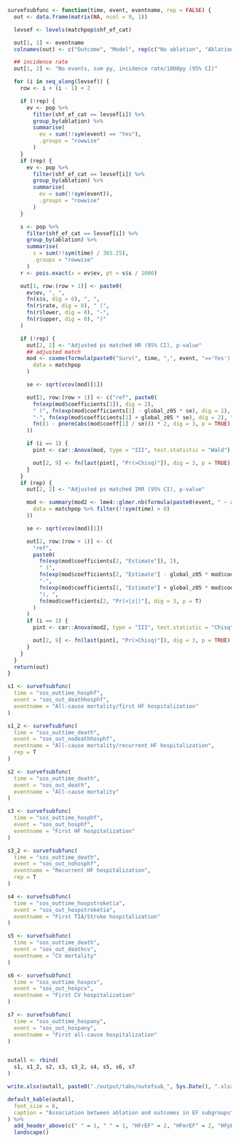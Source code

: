 ```r
survefsubfunc <- function(time, event, eventname, rep = FALSE) {
  out <- data.frame(matrix(NA, ncol = 9, 1))

  levsef <- levels(matchpop$shf_ef_cat)

  out[1, 1] <- eventname
  colnames(out) <- c("Outcome", "Model", rep(c("No ablation", "Ablation"), 3), "p-value interaction")

  ## incidence rate
  out[1, 2] <- "No events, sum py, incidence rate/1000py (95% CI)"

  for (i in seq_along(levsef)) {
    row <- i + (i - 1) + 2

    if (!rep) {
      ev <- pop %>%
        filter(shf_ef_cat == levsef[i]) %>%
        group_by(ablation) %>%
        summarise(
          ev = sum(!!sym(event) == "Yes"),
          .groups = "rowwise"
        )
    }
    if (rep) {
      ev <- pop %>%
        filter(shf_ef_cat == levsef[i]) %>%
        group_by(ablation) %>%
        summarise(
          ev = sum(!!sym(event)),
          .groups = "rowwise"
        )
    }

    s <- pop %>%
      filter(shf_ef_cat == levsef[i]) %>%
      group_by(ablation) %>%
      summarise(
        s = sum(!!sym(time) / 365.25),
        .groups = "rowwise"
      )
    r <- pois.exact(x = ev$ev, pt = s$s / 1000)

    out[1, row:(row + 1)] <- paste0(
      ev$ev, ", ",
      fn(s$s, dig = 0), ", ",
      fn(r$rate, dig = 0), " (",
      fn(r$lower, dig = 0), "-",
      fn(r$upper, dig = 0), ")"
    )

    if (!rep) {
      out[2, 2] <- "Adjusted ps matched HR (95% CI), p-value"
      ## adjusted match
      mod <- coxme(formula(paste0("Surv(", time, ",", event, "=='Yes') ~ ablation * relevel(shf_ef_cat, ref = '", levsef[i], "') + (1 | par)")),
        data = matchpop
      )

      se <- sqrt(vcov(mod)[1])

      out[2, row:(row + 1)] <- c("ref", paste0(
        fn(exp(mod$coefficients[1]), dig = 2),
        " (", fn(exp(mod$coefficients[1] - global_z05 * se), dig = 2),
        "-", fn(exp(mod$coefficients[1] + global_z05 * se), dig = 2), "), ",
        fn((1 - pnorm(abs(mod$coeff[1] / se))) * 2, dig = 3, p = TRUE)
      ))

      if (i == 1) {
        pint <- car::Anova(mod, type = "III", test.statistic = "Wald")

        out[2, 9] <- fn(last(pint[, "Pr(>Chisq)"]), dig = 3, p = TRUE)
      }
    }
    if (rep) {
      out[2, 2] <- "Adjusted ps matched IRR (95% CI), p-value"

      mod <- summary(mod2 <- lme4::glmer.nb(formula(paste0(event, " ~ ablation * relevel(shf_ef_cat, ref = '", levsef[i], "') + (1 | par) + offset(log(", time, "))")),
        data = matchpop %>% filter(!!sym(time) > 0)
      ))

      se <- sqrt(vcov(mod)[1])

      out[2, row:(row + 1)] <- c(
        "ref",
        paste0(
          fn(exp(mod$coefficients[2, "Estimate"]), 2),
          " (",
          fn(exp(mod$coefficients[2, "Estimate"] - global_z05 * mod$coefficients[2, "Std. Error"]), 2),
          "-",
          fn(exp(mod$coefficients[2, "Estimate"] + global_z05 * mod$coefficients[2, "Std. Error"]), 2),
          "), ",
          fn(mod$coefficients[2, "Pr(>|z|)"], dig = 3, p = T)
        )
      )
      if (i == 1) {
        pint <- car::Anova(mod2, type = "III", test.statistic = "Chisq")

        out[2, 9] <- fn(last(pint[, "Pr(>Chisq)"]), dig = 3, p = TRUE)
      }
    }
  }
  return(out)
}

s1 <- survefsubfunc(
  time = "sos_outtime_hosphf",
  event = "sos_out_deathhosphf",
  eventname = "All-cause mortality/first HF hospitalization"
)

s1_2 <- survefsubfunc(
  time = "sos_outtime_death",
  event = "sos_out_nodeathhosphf",
  eventname = "All-cause mortality/recurrent HF hospitalization",
  rep = T
)

s2 <- survefsubfunc(
  time = "sos_outtime_death",
  event = "sos_out_death",
  eventname = "All-cause mortality"
)

s3 <- survefsubfunc(
  time = "sos_outtime_hosphf",
  event = "sos_out_hosphf",
  eventname = "First HF hospitalization"
)

s3_2 <- survefsubfunc(
  time = "sos_outtime_death",
  event = "sos_out_nohosphf",
  eventname = "Recurrent HF hospitalization",
  rep = T
)

s4 <- survefsubfunc(
  time = "sos_outtime_hospstroketia",
  event = "sos_out_hospstroketia",
  eventname = "First TIA/Stroke hospitalization"
)

s5 <- survefsubfunc(
  time = "sos_outtime_death",
  event = "sos_out_deathcv",
  eventname = "CV mortality"
)

s6 <- survefsubfunc(
  time = "sos_outtime_hospcv",
  event = "sos_out_hospcv",
  eventname = "First CV hospitalization"
)

s7 <- survefsubfunc(
  time = "sos_outtime_hospany",
  event = "sos_out_hospany",
  eventname = "First all-cause hospitalization"
)


outall <- rbind(
  s1, s1_2, s2, s3, s3_2, s4, s5, s6, s7
)

write.xlsx(outall, paste0("./output/tabs/outefsub_", Sys.Date(), ".xlsx"), rowNames = FALSE)

default_kable(outall,
  font_size = 6,
  caption = "Association between ablation and outcomes in EF subgroups"
) %>%
  add_header_above(c(" " = 1, " " = 1, "HFrEF" = 2, "HFmrEF" = 2, "HFpEF" = 2, " " = 1)) %>%
  landscape()
```
